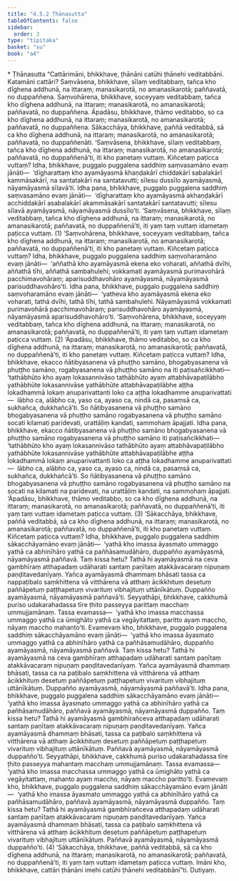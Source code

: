 ```yaml
---
title: "4.5.2 Ṭhānasutta"
tableOfContents: false
sidebar:
  order: 3
type: "tipitaka"
basket: "su"
book: "a4"
---
```



<DynamicBreadcrumb />

<Paragraph type="center" book="a4">
* Ṭhānasutta
</Paragraph>

<Division number="192" book="a4" bookNo="15" page="507">

<Paragraph number="1184" book="a4">
“Cattārimāni, bhikkhave, ṭhānāni catūhi ṭhānehi veditabbāni. Katamāni cattāri? Saṃvāsena, bhikkhave, sīlaṃ veditabbaṃ, tañca kho dīghena addhunā, na ittaraṃ; manasikarotā, no amanasikarotā; paññavatā, no duppaññena. Saṃvohārena, bhikkhave, soceyyaṃ veditabbaṃ, tañca kho dīghena addhunā, na ittaraṃ; manasikarotā, no amanasikarotā; paññavatā, no duppaññena. Āpadāsu, bhikkhave, thāmo veditabbo, so ca kho dīghena addhunā, na ittaraṃ; manasikarotā, no amanasikarotā; paññavatā, no duppaññena. Sākacchāya, bhikkhave, paññā veditabbā, sā ca kho dīghena addhunā, na ittaraṃ; manasikarotā, no amanasikarotā; paññavatā, no duppaññenāti.
</Paragraph>

<Paragraph number="1185" book="a4">
‘Saṃvāsena, bhikkhave, sīlaṃ veditabbaṃ, tañca kho dīghena addhunā, na ittaraṃ; manasikarotā, no amanasikarotā; paññavatā, no duppaññenā’ti, iti kho panetaṃ vuttaṃ. Kiñcetaṃ paṭicca vuttaṃ? Idha, bhikkhave, puggalo puggalena saddhiṃ saṃvasamāno evaṃ jānāti—  ‘dīgharattaṃ kho ayamāyasmā khaṇḍakārī chiddakārī sabalakārī kammāsakārī, na santatakārī na santatavutti; sīlesu dussīlo ayamāyasmā, nāyamāyasmā sīlavā’ti.
</Paragraph>

<Paragraph number="1186" book="a4">
Idha pana, bhikkhave, puggalo puggalena saddhiṃ saṃvasamāno evaṃ jānāti—  ‘dīgharattaṃ kho ayamāyasmā akhaṇḍakārī acchiddakārī asabalakārī akammāsakārī santatakārī santatavutti; sīlesu sīlavā ayamāyasmā, nāyamāyasmā dussīlo’ti. ‘Saṃvāsena, bhikkhave, sīlaṃ veditabbaṃ, tañca kho dīghena addhunā, na ittaraṃ; manasikarotā, no amanasikarotā; paññavatā, no duppaññenā’ti, iti yaṃ taṃ vuttaṃ idametaṃ paṭicca vuttaṃ. (1)
</Paragraph>

<Paragraph number="1187" book="a4">
‘Saṃvohārena, bhikkhave, soceyyaṃ veditabbaṃ, tañca kho dīghena addhunā, na ittaraṃ; manasikarotā, no amanasikarotā; paññavatā, no duppaññenā’ti, iti kho panetaṃ vuttaṃ. Kiñcetaṃ paṭicca vuttaṃ? Idha, bhikkhave, puggalo puggalena saddhiṃ saṃvoharamāno evaṃ jānāti—  ‘aññathā kho ayamāyasmā ekena eko voharati, aññathā dvīhi, aññathā tīhi, aññathā sambahulehi; vokkamati ayamāyasmā purimavohārā pacchimavohāraṃ; aparisuddhavohāro ayamāyasmā, nāyamāyasmā parisuddhavohāro’ti.
</Paragraph>

<Paragraph number="1188" book="a4">
Idha pana, bhikkhave, puggalo puggalena saddhiṃ saṃvoharamāno evaṃ jānāti—  ‘yatheva kho ayamāyasmā ekena eko voharati, tathā dvīhi, tathā tīhi, tathā sambahulehi. Nāyamāyasmā vokkamati purimavohārā pacchimavohāraṃ; parisuddhavohāro ayamāyasmā, nāyamāyasmā aparisuddhavohāro’ti. ‘Saṃvohārena, bhikkhave, soceyyaṃ veditabbaṃ, tañca kho dīghena addhunā, na ittaraṃ; manasikarotā, no amanasikarotā; paññavatā, no duppaññenā’ti, iti yaṃ taṃ vuttaṃ idametaṃ paṭicca vuttaṃ. (2)
</Paragraph>

<Paragraph number="1189" book="a4">
‘Āpadāsu, bhikkhave, thāmo veditabbo, so ca kho dīghena addhunā, na ittaraṃ; manasikarotā, no amanasikarotā; paññavatā, no duppaññenā’ti, iti kho panetaṃ vuttaṃ. Kiñcetaṃ paṭicca vuttaṃ? Idha, bhikkhave, ekacco ñātibyasanena vā phuṭṭho samāno, bhogabyasanena vā phuṭṭho samāno, rogabyasanena vā phuṭṭho samāno na iti paṭisañcikkhati—  ‘tathābhūto kho ayaṃ lokasannivāso tathābhūto ayaṃ attabhāvapaṭilābho yathābhūte lokasannivāse yathābhūte attabhāvapaṭilābhe aṭṭha lokadhammā lokaṃ anuparivattanti loko ca aṭṭha lokadhamme anuparivattati—  lābho ca, alābho ca, yaso ca, ayaso ca, nindā ca, pasaṃsā ca, sukhañca, dukkhañcā’ti. So ñātibyasanena vā phuṭṭho samāno bhogabyasanena vā phuṭṭho samāno rogabyasanena vā phuṭṭho samāno socati kilamati paridevati, urattāḷiṃ kandati, sammohaṃ āpajjati.
</Paragraph>

<Paragraph number="1190" book="a4">
Idha pana, bhikkhave, ekacco ñātibyasanena vā phuṭṭho samāno bhogabyasanena vā phuṭṭho samāno rogabyasanena vā phuṭṭho samāno iti paṭisañcikkhati—  ‘tathābhūto kho ayaṃ lokasannivāso tathābhūto ayaṃ attabhāvapaṭilābho yathābhūte lokasannivāse yathābhūte attabhāvapaṭilābhe aṭṭha lokadhammā lokaṃ anuparivattanti loko ca aṭṭha lokadhamme anuparivattati—  lābho ca, alābho ca, yaso ca, ayaso ca, nindā ca, pasaṃsā ca, sukhañca, dukkhañcā’ti. So ñātibyasanena vā phuṭṭho samāno bhogabyasanena vā phuṭṭho samāno rogabyasanena vā phuṭṭho samāno na socati na kilamati na paridevati, na urattāḷiṃ kandati, na sammohaṃ āpajjati. ‘Āpadāsu, bhikkhave, thāmo veditabbo, so ca kho dīghena addhunā, na ittaraṃ; manasikarotā, no amanasikarotā; paññavatā, no duppaññenā’ti, iti yaṃ taṃ vuttaṃ idametaṃ paṭicca vuttaṃ. (3)
</Paragraph>

<Paragraph number="1191" book="a4">
‘Sākacchāya, bhikkhave, paññā veditabbā, sā ca kho dīghena addhunā, na ittaraṃ; manasikarotā, no amanasikarotā; paññavatā, no duppaññenā’ti, iti kho panetaṃ vuttaṃ. Kiñcetaṃ paṭicca vuttaṃ? Idha, bhikkhave, puggalo puggalena saddhiṃ sākacchāyamāno evaṃ jānāti—  ‘yathā kho imassa āyasmato ummaggo yathā ca abhinīhāro yathā ca pañhāsamudāhāro, duppañño ayamāyasmā, nāyamāyasmā paññavā. Taṃ kissa hetu? Tathā hi ayamāyasmā na ceva gambhīraṃ atthapadaṃ udāharati santaṃ paṇītaṃ atakkāvacaraṃ nipuṇaṃ paṇḍitavedanīyaṃ. Yañca ayamāyasmā dhammaṃ bhāsati tassa ca nappaṭibalo saṃkhittena vā vitthārena vā atthaṃ ācikkhituṃ desetuṃ paññāpetuṃ paṭṭhapetuṃ vivarituṃ vibhajituṃ uttānīkātuṃ. Duppañño ayamāyasmā, nāyamāyasmā paññavā’ti.
</Paragraph>

<Paragraph number="1192" book="a4">
Seyyathāpi, bhikkhave, cakkhumā puriso udakarahadassa tīre ṭhito passeyya parittaṃ macchaṃ ummujjamānaṃ. Tassa evamassa—  ‘yathā kho imassa macchassa ummaggo yathā ca ūmighāto yathā ca vegāyitattaṃ, paritto ayaṃ maccho, nāyaṃ maccho mahanto’ti. Evamevaṃ kho, bhikkhave, puggalo puggalena saddhiṃ sākacchāyamāno evaṃ jānāti—  ‘yathā kho imassa āyasmato ummaggo yathā ca abhinīhāro yathā ca pañhāsamudāhāro, duppañño ayamāyasmā, nāyamāyasmā paññavā. Taṃ kissa hetu? Tathā hi ayamāyasmā na ceva gambhīraṃ atthapadaṃ udāharati santaṃ paṇītaṃ atakkāvacaraṃ nipuṇaṃ paṇḍitavedanīyaṃ. Yañca ayamāyasmā dhammaṃ bhāsati, tassa ca na paṭibalo saṃkhittena vā vitthārena vā atthaṃ ācikkhituṃ desetuṃ paññāpetuṃ paṭṭhapetuṃ vivarituṃ vibhajituṃ uttānīkātuṃ. Duppañño ayamāyasmā, nāyamāyasmā paññavā’ti.
</Paragraph>

<Paragraph number="1193" book="a4">
Idha pana, bhikkhave, puggalo puggalena saddhiṃ sākacchāyamāno evaṃ jānāti—  ‘yathā kho imassa āyasmato ummaggo yathā ca abhinīhāro yathā ca pañhāsamudāhāro, paññavā ayamāyasmā, nāyamāyasmā duppañño. Taṃ kissa hetu? Tathā hi ayamāyasmā gambhīrañceva atthapadaṃ udāharati santaṃ paṇītaṃ atakkāvacaraṃ nipuṇaṃ paṇḍitavedanīyaṃ. Yañca ayamāyasmā dhammaṃ bhāsati, tassa ca paṭibalo saṃkhittena vā vitthārena vā atthaṃ ācikkhituṃ desetuṃ paññāpetuṃ paṭṭhapetuṃ vivarituṃ vibhajituṃ uttānīkātuṃ. Paññavā ayamāyasmā, nāyamāyasmā duppañño’ti.
</Paragraph>

<Paragraph number="1194" book="a4">
Seyyathāpi, bhikkhave, cakkhumā puriso udakarahadassa tīre ṭhito passeyya mahantaṃ macchaṃ ummujjamānaṃ. Tassa evamassa—  ‘yathā kho imassa macchassa ummaggo yathā ca ūmighāto yathā ca vegāyitattaṃ, mahanto ayaṃ maccho, nāyaṃ maccho paritto’ti. Evamevaṃ kho, bhikkhave, puggalo puggalena saddhiṃ sākacchāyamāno evaṃ jānāti—  ‘yathā kho imassa āyasmato ummaggo yathā ca abhinīhāro yathā ca pañhāsamudāhāro, paññavā ayamāyasmā, nāyamāyasmā duppañño. Taṃ kissa hetu? Tathā hi ayamāyasmā gambhīrañceva atthapadaṃ udāharati santaṃ paṇītaṃ atakkāvacaraṃ nipuṇaṃ paṇḍitavedanīyaṃ. Yañca ayamāyasmā dhammaṃ bhāsati, tassa ca paṭibalo saṃkhittena vā vitthārena vā atthaṃ ācikkhituṃ desetuṃ paññāpetuṃ paṭṭhapetuṃ vivarituṃ vibhajituṃ uttānīkātuṃ. Paññavā ayamāyasmā, nāyamāyasmā duppañño’ti. (4)
</Paragraph>

<Paragraph number="1195" book="a4">
‘Sākacchāya, bhikkhave, paññā veditabbā, sā ca kho dīghena addhunā, na ittaraṃ; manasikarotā, no amanasikarotā; paññavatā, no duppaññenā’ti, iti yaṃ taṃ vuttaṃ idametaṃ paṭicca vuttaṃ. Imāni kho, bhikkhave, cattāri ṭhānāni imehi catūhi ṭhānehi veditabbānī”ti.

</Paragraph>
</Division>

<Paragraph number="1196" type="center" book="a4">
Dutiyaṃ.
</Paragraph>